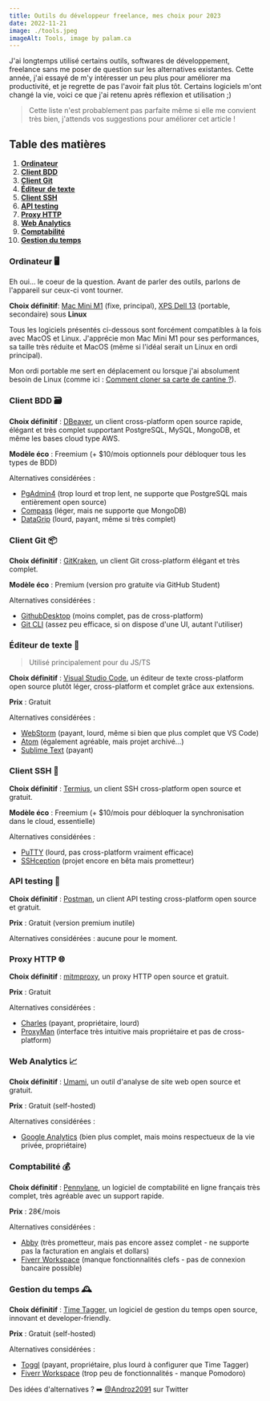 ```yaml
---
title: Outils du développeur freelance, mes choix pour 2023
date: 2022-11-21
image: ./tools.jpeg
imageAlt: Tools, image by palam.ca
---
```


J'ai longtemps utilisé certains outils, softwares de développement, freelance sans me poser de question sur les alternatives existantes. Cette année, j'ai essayé de m'y intéresser un peu plus pour améliorer ma productivité, et je regrette de pas l'avoir fait plus tôt. Certains logiciels m'ont changé la vie, voici ce que j'ai retenu après réflexion et utilisation ;)

> Cette liste n'est probablement pas parfaite même si elle me convient très bien, j'attends vos suggestions pour améliorer cet article !

## Table des matières

1. **[Ordinateur](#ordinateur)**
2. **[Client BDD](#client-bdd-)**
3. **[Client Git](#client-git-)**
4. **[Éditeur de texte](#éditeur-de-texte-)**
5. **[Client SSH](#client-ssh-)**
6. **[API testing](#api-testing-)**
7. **[Proxy HTTP](#proxy-http-)**
8. **[Web Analytics](#web-analytics-)**
9. **[Comptabilité](#comptabilité-)**
10. **[Gestion du temps](#gestion-du-temps-)**

### Ordinateur 🖥️

Eh oui... le coeur de la question. Avant de parler des outils, parlons de l'appareil sur ceux-ci vont tourner.

**Choix définitif**: [Mac Mini M1](https://www.apple.com/fr/mac-mini/) (fixe, principal), [XPS Dell 13](https://www.dell.com/fr-fr/shop/dell-laptops/xps-13/spd/xps-13-9310-laptop) (portable, secondaire) sous **Linux**

Tous les logiciels présentés ci-dessous sont forcément compatibles à la fois avec MacOS et Linux. J'apprécie mon Mac Mini M1 pour ses performances, sa taille très réduite et MacOS (même si l'idéal serait un Linux en ordi principal).

Mon ordi portable me sert en déplacement ou lorsque j'ai absolument besoin de Linux (comme ici : [Comment cloner sa carte de cantine ?](https://blog.androz2091.fr/copy-nfc-card/)).

### Client BDD 🗃️

**Choix définitif** : [DBeaver](https://dbeaver.io/), un client cross-platform open source rapide, élégant et très complet supportant PostgreSQL, MySQL, MongoDB, et même les bases cloud type AWS.  

**Modèle éco** : Freemium (+ $10/mois optionnels pour débloquer tous les types de BDD)

Alternatives considérées :
* [PgAdmin4](https://www.pgadmin.org/) (trop lourd et trop lent, ne supporte que PostgreSQL mais entièrement open source)
* [Compass](https://www.mongodb.com/products/compass) (léger, mais ne supporte que MongoDB)
* [DataGrip](https://www.jetbrains.com/fr-fr/datagrip/) (lourd, payant, même si très complet)

### Client Git 📦

**Choix définitif** : [GitKraken](https://www.gitkraken.com/), un client Git cross-platform élégant et très complet.

**Modèle éco** : Premium (version pro gratuite via GitHub Student)

Alternatives considérées :
* [GithubDesktop](https://desktop.github.com/) (moins complet, pas de cross-platform)
* [Git CLI](https://git-scm.com/) (assez peu efficace, si on dispose d'une UI, autant l'utiliser)

### Éditeur de texte 📝

> Utilisé principalement pour du JS/TS

**Choix définitif** : [Visual Studio Code](https://code.visualstudio.com/), un éditeur de texte cross-platform open source plutôt léger, cross-platform et complet grâce aux extensions.

**Prix** : Gratuit

Alternatives considérées :
* [WebStorm](https://www.jetbrains.com/fr-fr/webstorm/) (payant, lourd, même si bien que plus complet que VS Code)
* [Atom](https://atom.io/) (également agréable, mais projet archivé...)
* [Sublime Text](https://www.sublimetext.com/) (payant)

### Client SSH 📡

**Choix définitif** : [Termius](https://termius.com/), un client SSH cross-platform open source et gratuit.

**Modèle éco** : Freemium (+ $10/mois pour débloquer la synchronisation dans le cloud, essentielle)

Alternatives considérées :
* [PuTTY](https://www.putty.org/) (lourd, pas cross-platform vraiment efficace)
* [SSHception](https://git.kaki87.net/KaKi87/sshception) (projet encore en bêta mais prometteur)

### API testing 📡

**Choix définitif** : [Postman](https://www.postman.com/), un client API testing cross-platform open source et gratuit.

**Prix** : Gratuit (version premium inutile)

Alternatives considérées : aucune pour le moment.

### Proxy HTTP 🌐

**Choix définitif** : [mitmproxy](https://mitmproxy.org/), un proxy HTTP open source et gratuit.

**Prix** : Gratuit

Alternatives considérées :
* [Charles](https://www.charlesproxy.com/) (payant, propriétaire, lourd)
* [ProxyMan](https://proxyman.io/) (interface très intuitive mais propriétaire et pas de cross-platform)

### Web Analytics 📈

**Choix définitif** : [Umami](https://umami.is/), un outil d'analyse de site web open source et gratuit.

**Prix** : Gratuit (self-hosted)

Alternatives considérées :
* [Google Analytics](https://analytics.google.com/) (bien plus complet, mais moins respectueux de la vie privée, propriétaire)

### Comptabilité 💰

**Choix définitif** : [Pennylane](https://www.pennylane.fr/), un logiciel de comptabilité en ligne français très complet, très agréable avec un support rapide.

**Prix** : 28€/mois

Alternatives considérées :
* [Abby](https://www.abby.fr/) (très prometteur, mais pas encore assez complet - ne supporte pas la facturation en anglais et dollars)
* [Fiverr Workspace](https://workspace.fiverr.com/) (manque fonctionnalités clefs - pas de connexion bancaire possible)

### Gestion du temps 🕰️

**Choix définitif** : [Time Tagger](https://timetagger.app/), un logiciel de gestion du temps open source, innovant et developer-friendly.

**Prix** : Gratuit (self-hosted)

Alternatives considérées :
* [Toggl](https://toggl.com/) (payant, propriétaire, plus lourd à configurer que Time Tagger)
* [Fiverr Workspace](https://workspace.fiverr.com/) (trop peu de fonctionnalités - manque Pomodoro)

Des idées d'alternatives ? ➡️ [@Androz2091](https://twitter.com/Androz2091) sur Twitter
